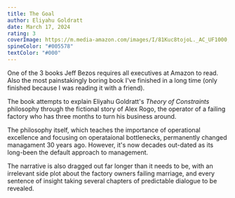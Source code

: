 ```yaml
---
title: The Goal
author: Eliyahu Goldratt
date: March 17, 2024
rating: 3
coverImage: https://m.media-amazon.com/images/I/81Kuc8tojoL._AC_UF1000,1000_QL80_.jpg
spineColor: "#005578"
textColor: "#000"
---
```


One of the 3 books Jeff Bezos requires all executives at Amazon to read. Also the most painstakingly boring book I've finished in a long time (only finished because I was reading it with a friend).

The book attempts to explain Eliyahu Goldratt's _Theory of Constraints_ philosophy through the fictional story of Alex Rogo, the operator of a failing factory who has three months to turn his business around.

The philosophy itself, which teaches the importance of operational excellence and focusing on operataional bottlenecks, permanently changed managament 30 years ago. However, it's now decades out-dated as its long-been the default approach to management.

The narrative is also dragged out far longer than it needs to be, with an irrelevant side plot about the factory owners failing marriage, and every sentence of insight taking several chapters of predictable dialogue to be revealed.
